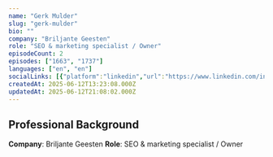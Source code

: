 ```yaml
---
name: "Gerk Mulder"
slug: "gerk-mulder"
bio: ""
company: "Briljante Geesten"
role: "SEO & marketing specialist / Owner"
episodeCount: 2
episodes: ["1663", "1737"]
languages: ["en", "en"]
socialLinks: [{"platform":"linkedin","url":"https://www.linkedin.com/in/gerkmulder/"}]
createdAt: 2025-06-12T13:23:08.000Z
updatedAt: 2025-06-12T21:08:02.000Z
---
```


## Professional Background

**Company**: Briljante Geesten
**Role**: SEO & marketing specialist / Owner
